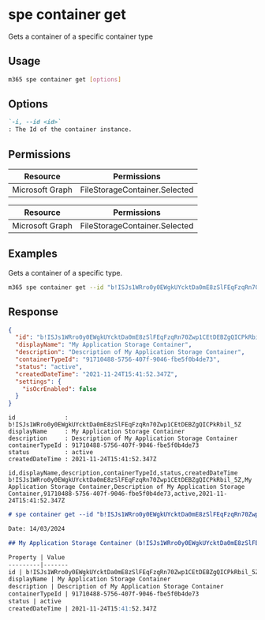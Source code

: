 
# spe container get

Gets a container of a specific container type

## Usage

```sh
m365 spe container get [options]
```

## Options

```md definition-list
`-i, --id <id>`
: The Id of the container instance.
```

<Global />

## Permissions

<Tabs>
  <TabItem value="Delegated">

  | Resource        | Permissions                   |
  |-----------------|-------------------------------|
  | Microsoft Graph | FileStorageContainer.Selected |

  </TabItem>
  <TabItem value="Application">

  | Resource        | Permissions                   |
  |-----------------|-------------------------------|
  | Microsoft Graph | FileStorageContainer.Selected |

  </TabItem>
</Tabs>

## Examples

Gets a container of a specific type.

```sh
m365 spe container get --id "b!ISJs1WRro0y0EWgkUYcktDa0mE8zSlFEqFzqRn70Zwp1CEtDEBZgQICPkRbil_5Z"
```

## Response

<Tabs>
  <TabItem value="JSON">

  ```json
  {
    "id": "b!ISJs1WRro0y0EWgkUYcktDa0mE8zSlFEqFzqRn70Zwp1CEtDEBZgQICPkRbil_5Z",
    "displayName": "My Application Storage Container",
    "description": "Description of My Application Storage Container",
    "containerTypeId": "91710488-5756-407f-9046-fbe5f0b4de73",
    "status": "active",
    "createdDateTime": "2021-11-24T15:41:52.347Z",
    "settings": {
      "isOcrEnabled": false
    }
  }
  ```

  </TabItem>
  <TabItem value="Text">

  ```text
  id              : b!ISJs1WRro0y0EWgkUYcktDa0mE8zSlFEqFzqRn70Zwp1CEtDEBZgQICPkRbil_5Z
  displayName     : My Application Storage Container
  description     : Description of My Application Storage Container
  containerTypeId : 91710488-5756-407f-9046-fbe5f0b4de73
  status          : active
  createdDateTime : 2021-11-24T15:41:52.347Z
  ```

  </TabItem>
  <TabItem value="CSV">

  ```csv
  id,displayName,description,containerTypeId,status,createdDateTime
  b!ISJs1WRro0y0EWgkUYcktDa0mE8zSlFEqFzqRn70Zwp1CEtDEBZgQICPkRbil_5Z,My Application Storage Container,Description of My Application Storage Container,91710488-5756-407f-9046-fbe5f0b4de73,active,2021-11-24T15:41:52.347Z
  ```

  </TabItem>
  <TabItem value="Markdown">

  ```md
  # spe container get --id "b!ISJs1WRro0y0EWgkUYcktDa0mE8zSlFEqFzqRn70Zwp1CEtDEBZgQICPkRbil_5Z"

  Date: 14/03/2024

  ## My Application Storage Container (b!ISJs1WRro0y0EWgkUYcktDa0mE8zSlFEqFzqRn70Zwp1CEtDEBZgQICPkRbil_5Z)

  Property | Value
  ---------|-------
  id | b!ISJs1WRro0y0EWgkUYcktDa0mE8zSlFEqFzqRn70Zwp1CEtDEBZgQICPkRbil_5Z
  displayName | My Application Storage Container
  description | Description of My Application Storage Container
  containerTypeId | 91710488-5756-407f-9046-fbe5f0b4de73
  status | active
  createdDateTime | 2021-11-24T15:41:52.347Z
  ```

  </TabItem>
</Tabs>
